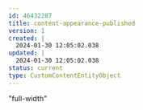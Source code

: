 ---
id: 46432287
title: content-appearance-published
version: 1
created: |
  2024-01-30 12:05:02.038
updated: |
  2024-01-30 12:05:02.038
status: current
type: CustomContentEntityObject
---

"full-width"

